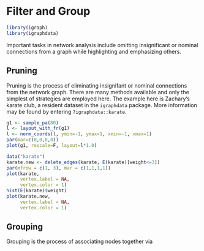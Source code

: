 # Filter and Group

```r
library(igraph)
library(igraphdata)
```

Important tasks in network analysis include omitting insignificant or nominal connections from a graph while highlighting and emphasizing others. 

## Pruning

Pruning is the process of eliminating insignifant or nominal connections from the network graph. There are many methods available and only the simplest of strategies are employed here. The example here is Zachary's karate club, a resident dataset in the `igraphdata` package.  More information may be found by entering `?igraphdata::karate`.

```r
g1 <- sample_pa(80)
l <- layout_with_fr(g1)
l <- norm_coords(l, ymin=-1, ymax=1, xmin=-1, xmax=1)
par(mar=c(0,0,0,0)) 
plot(g1, rescale=F, layout=l*1.0)

```

```r
data("karate")
karate.new <- delete_edges(karate, E(karate)[weight<=3])
par(mfrow = c(1, 3), mar = c(1,1,1,1))
plot(karate,
     vertex.label = NA,
     vertex.color = 1)
hist(E(karate)$weight)
plot(karate.new,
     vertex.label = NA,
     vertex.color = 1)
```


## Grouping

Grouping is the process of associating nodes together via 